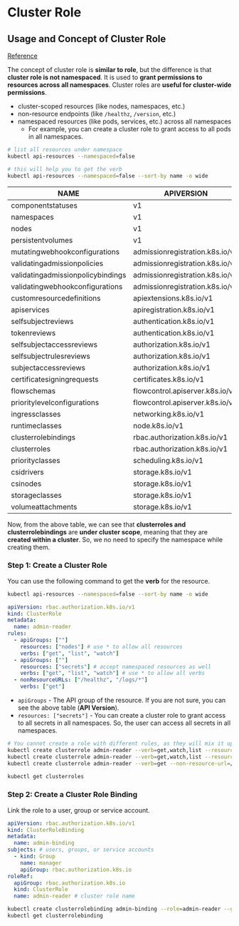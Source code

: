 # Cluster Role

## Usage and Concept of Cluster Role

[Reference](https://kubernetes.io/docs/reference/access-authn-authz/rbac/)

The concept of cluster role is **similar to role**, but the difference is that **cluster role is not namespaced**. It is used to **grant permissions to resources across all namespaces**. Cluster roles are **useful for cluster-wide permissions**.
- cluster-scoped resources (like nodes, namespaces, etc.)
- non-resource endpoints (like `/healthz`, `/version`, etc.)
- namespaced resources (like pods, services, etc.) across all namespaces
  - For example, you can create a cluster role to grant access to all pods in all namespaces.

```bash
# list all resources under namespace
kubectl api-resources --namespaced=false

# this will help you to get the verb
kubectl api-resources --namespaced=false --sort-by name -o wide
```

| NAME                                | APIVERSION                        | KIND                             |
|-------------------------------------|-----------------------------------|----------------------------------|
| componentstatuses                   | v1                                | ComponentStatus                  |
| namespaces                          | v1                                | Namespace                        |
| nodes                               | v1                                | Node                             |
| persistentvolumes                   | v1                                | PersistentVolume                 |
| mutatingwebhookconfigurations       | admissionregistration.k8s.io/v1   | MutatingWebhookConfiguration     |
| validatingadmissionpolicies         | admissionregistration.k8s.io/v1   | ValidatingAdmissionPolicy        |
| validatingadmissionpolicybindings   | admissionregistration.k8s.io/v1   | ValidatingAdmissionPolicyBinding |
| validatingwebhookconfigurations     | admissionregistration.k8s.io/v1   | ValidatingWebhookConfiguration   |
| customresourcedefinitions           | apiextensions.k8s.io/v1           | CustomResourceDefinition         |
| apiservices                         | apiregistration.k8s.io/v1         | APIService                       |
| selfsubjectreviews                  | authentication.k8s.io/v1          | SelfSubjectReview                |
| tokenreviews                        | authentication.k8s.io/v1          | TokenReview                      |
| selfsubjectaccessreviews            | authorization.k8s.io/v1           | SelfSubjectAccessReview          |
| selfsubjectrulesreviews             | authorization.k8s.io/v1           | SelfSubjectRulesReview           |
| subjectaccessreviews                | authorization.k8s.io/v1           | SubjectAccessReview              |
| certificatesigningrequests          | certificates.k8s.io/v1            | CertificateSigningRequest        |
| flowschemas                         | flowcontrol.apiserver.k8s.io/v1   | FlowSchema                       |
| prioritylevelconfigurations         | flowcontrol.apiserver.k8s.io/v1   | PriorityLevelConfiguration       |
| ingressclasses                      | networking.k8s.io/v1              | IngressClass                     |
| runtimeclasses                      | node.k8s.io/v1                    | RuntimeClass                     |
| clusterrolebindings                 | rbac.authorization.k8s.io/v1      | ClusterRoleBinding               |
| clusterroles                        | rbac.authorization.k8s.io/v1      | ClusterRole                      |
| priorityclasses                     | scheduling.k8s.io/v1              | PriorityClass                    |
| csidrivers                          | storage.k8s.io/v1                 | CSIDriver                        |
| csinodes                            | storage.k8s.io/v1                 | CSINode                          |
| storageclasses                      | storage.k8s.io/v1                 | StorageClass                     |
| volumeattachments                   | storage.k8s.io/v1                 | VolumeAttachment                 |


Now, from the above table, we can see that **clusterroles and clusterrolebindings** are **under cluster scope**, meaning that they are **created within a cluster**. So, we no need to specify the namespace while creating them.

<Steps>

### Step 1: Create a Cluster Role

You can use the following command to get the **verb** for the resource.

```bash
kubectl api-resources --namespaced=false --sort-by name -o wide
```

```yaml filename="clusterrole.yaml"
apiVersion: rbac.authorization.k8s.io/v1
kind: ClusterRole
metadata:
  name: admin-reader
rules:
  - apiGroups: [""]
    resources: ["nodes"] # use * to allow all resources
    verbs: ["get", "list", "watch"]
  - apiGroups: [""]
    resources: ["secrets"] # accept namespaced resources as well
    verbs: ["get", "list", "watch"] # use * to allow all verbs
  - nonResourceURLs: ["/healthz", "/logs/*"]
    verbs: ["get"]
```
- `apiGroups` - The API group of the resource. If you are not sure, you can see the above table (**API Version**).
- `resources: ["secrets"]` - You can create a cluster role to grant access to all secrets in all namespaces. So, the user can access all secrets in all namespaces.

```bash
# You cannot create a role with different rules, as they will mix it up
kubectl create clusterrole admin-reader --verb=get,watch,list --resource=nodes
kubectl create clusterrole admin-reader --verb=get,watch,list --resource=secrets
kubectl create clusterrole admin-reader --verb=get --non-resource-url=/logs/*,/healthz

kubectl get clusterroles
```

### Step 2: Create a Cluster Role Binding

Link the role to a user, group or service account.

```yaml filename="rolebinding.yaml"
apiVersion: rbac.authorization.k8s.io/v1
kind: ClusterRoleBinding
metadata:
  name: admin-binding
subjects: # users, groups, or service accounts
  - kind: Group
    name: manager
    apiGroup: rbac.authorization.k8s.io
roleRef:
  apiGroup: rbac.authorization.k8s.io
  kind: ClusterRole
  name: admin-reader # cluster role name
```

```bash
kubectl create clusterrolebinding admin-binding --role=admin-reader --group=manager
kubectl get clusterrolebinding
```

</Steps>

